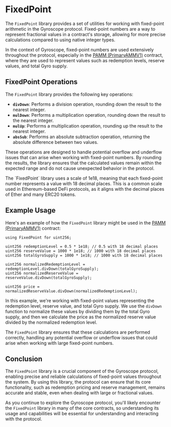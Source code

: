 
# FixedPoint

The `FixedPoint` library provides a set of utilities for working with fixed-point arithmetic in the Gyroscope protocol. Fixed-point numbers are a way to represent fractional values in a contract's storage, allowing for more precise calculations compared to using native integer types.

In the context of Gyroscope, fixed-point numbers are used extensively throughout the protocol, especially in the [PAMM (PrimaryAMMV1)](/core-contracts/pamm) contract, where they are used to represent values such as redemption levels, reserve values, and total Gyro supply.

## FixedPoint Operations

The `FixedPoint` library provides the following key operations:

- **`divDown`**: Performs a division operation, rounding down the result to the nearest integer.
- **`mulDown`**: Performs a multiplication operation, rounding down the result to the nearest integer.
- **`mulUp`**: Performs a multiplication operation, rounding up the result to the nearest integer.
- **`absSub`**: Performs an absolute subtraction operation, returning the absolute difference between two values.

These operations are designed to handle potential overflow and underflow issues that can arise when working with fixed-point numbers. By rounding the results, the library ensures that the calculated values remain within the expected range and do not cause unexpected behavior in the protocol.

<Callout type="info">
The `FixedPoint` library uses a scale of 1e18, meaning that each fixed-point number represents a value with 18 decimal places. This is a common scale used in Ethereum-based DeFi protocols, as it aligns with the decimal places of Ether and many ERC20 tokens.
</Callout>

## Example Usage

Here's an example of how the `FixedPoint` library might be used in the [PAMM (PrimaryAMMV1)](/core-contracts/pamm) contract:

```solidity
using FixedPoint for uint256;

uint256 redemptionLevel = 0.5 * 1e18; // 0.5 with 18 decimal places
uint256 reserveValue = 1000 * 1e18; // 1000 with 18 decimal places
uint256 totalGyroSupply = 1000 * 1e18; // 1000 with 18 decimal places

uint256 normalizedRedemptionLevel = redemptionLevel.divDown(totalGyroSupply);
uint256 normalizedReserveValue = reserveValue.divDown(totalGyroSupply);

uint256 price = normalizedReserveValue.divDown(normalizedRedemptionLevel);
```

In this example, we're working with fixed-point values representing the redemption level, reserve value, and total Gyro supply. We use the `divDown` function to normalize these values by dividing them by the total Gyro supply, and then we calculate the price as the normalized reserve value divided by the normalized redemption level.

The `FixedPoint` library ensures that these calculations are performed correctly, handling any potential overflow or underflow issues that could arise when working with large fixed-point numbers.

## Conclusion

The `FixedPoint` library is a crucial component of the Gyroscope protocol, enabling precise and reliable calculations of fixed-point values throughout the system. By using this library, the protocol can ensure that its core functionality, such as redemption pricing and reserve management, remains accurate and stable, even when dealing with large or fractional values.

As you continue to explore the Gyroscope protocol, you'll likely encounter the `FixedPoint` library in many of the core contracts, so understanding its usage and capabilities will be essential for understanding and interacting with the protocol.